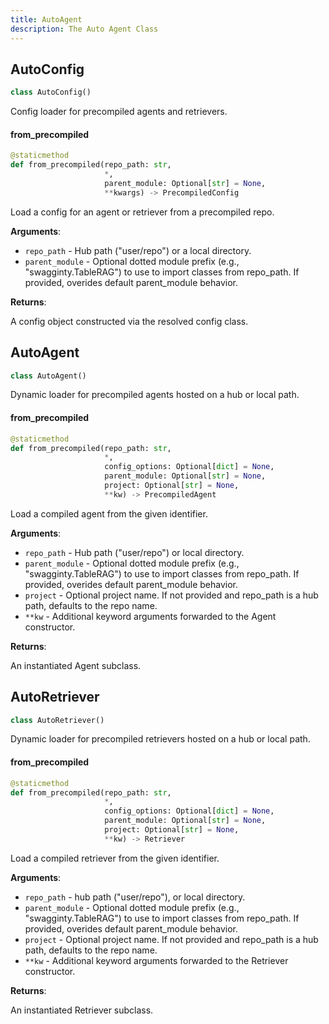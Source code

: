 ```yaml
---
title: AutoAgent
description: The Auto Agent Class
---
```


## AutoConfig

```python
class AutoConfig()
```

Config loader for precompiled agents and retrievers.

#### from\_precompiled

```python
@staticmethod
def from_precompiled(repo_path: str,
                     *,
                     parent_module: Optional[str] = None,
                     **kwargs) -> PrecompiledConfig
```

Load a config for an agent or retriever from a precompiled repo.

**Arguments**:

- `repo_path` - Hub path ("user/repo") or a local directory.
- `parent_module` - Optional dotted module prefix (e.g., "swagginty.TableRAG") to use to import classes from repo_path. If provided, overides default parent_module behavior.
  

**Returns**:

  A config object constructed via the resolved config class.

## AutoAgent

```python
class AutoAgent()
```

Dynamic loader for precompiled agents hosted on a hub or local path.

#### from\_precompiled

```python
@staticmethod
def from_precompiled(repo_path: str,
                     *,
                     config_options: Optional[dict] = None,
                     parent_module: Optional[str] = None,
                     project: Optional[str] = None,
                     **kw) -> PrecompiledAgent
```

Load a compiled agent from the given identifier.

**Arguments**:

- `repo_path` - Hub path ("user/repo") or local directory.
- `parent_module` - Optional dotted module prefix (e.g., "swagginty.TableRAG") to use to import classes from repo_path. If provided, overides default parent_module behavior.
- `project` - Optional project name. If not provided and repo_path is a hub path, defaults to the repo name.
- `**kw` - Additional keyword arguments forwarded to the Agent constructor.
  

**Returns**:

  An instantiated Agent subclass.

## AutoRetriever

```python
class AutoRetriever()
```

Dynamic loader for precompiled retrievers hosted on a hub or local path.

#### from\_precompiled

```python
@staticmethod
def from_precompiled(repo_path: str,
                     *,
                     config_options: Optional[dict] = None,
                     parent_module: Optional[str] = None,
                     project: Optional[str] = None,
                     **kw) -> Retriever
```

Load a compiled retriever from the given identifier.

**Arguments**:

- `repo_path` - hub path ("user/repo"), or local directory.
- `parent_module` - Optional dotted module prefix (e.g., "swagginty.TableRAG") to use to import classes from repo_path. If provided, overides default parent_module behavior.
- `project` - Optional project name. If not provided and repo_path is a hub path, defaults to the repo name.
- `**kw` - Additional keyword arguments forwarded to the Retriever constructor.
  

**Returns**:

  An instantiated Retriever subclass.

